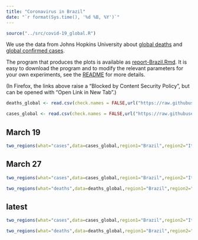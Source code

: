 ```yaml
---
title: "Coronavirus in Brazil"
date: "`r format(Sys.time(), '%d %B, %Y')`"
---
```


```r
source("../src/covid-19_global.R")
```

We use the data from Johns Hopkins University about [global deaths](https://github.com/CSSEGISandData/COVID-19/blob/master/csse_covid_19_data/csse_covid_19_time_series/time_series_covid19_deaths_global.csv)  and [global confirmed cases](https://github.com/CSSEGISandData/COVID-19/blob/master/csse_covid_19_data/csse_covid_19_time_series/time_series_covid19_confirmed_global.csv).

The program that produces the plots is available as [report-Brazil.Rmd](https://github.com/alexhkurz/coronavirus-in-R/blob/master/reports/report-Brazil.Rmd). It is easy to download the program and to modify the relevant parameters for your own experiments, see the [README](https://github.com/alexhkurz/coronavirus-in-R/) for more details.

(In Firefox, the links above raise a "Blocked by Content Security Policy", but can be opened with "Open Link in New Tab".)
    
```r
deaths_global <- read.csv(check.names = FALSE,url("https://raw.githubusercontent.com/CSSEGISandData/COVID-19/master/csse_covid_19_data/csse_covid_19_time_series/time_series_covid19_deaths_global.csv"))

cases_global <- read.csv(check.names = FALSE,url("https://raw.githubusercontent.com/CSSEGISandData/COVID-19/master/csse_covid_19_data/csse_covid_19_time_series/time_series_covid19_confirmed_global.csv"))
```

## March 19

```r
two_regions(what="cases",data=cases_global,region1="Brazil",region2="Italy",last_day="3/19/20",range=18,lag=25) 
```


## March 27

```r
two_regions(what="cases",data=cases_global,region1="Brazil",region2="Italy",last_day="3/27/20",lag=27)
```


```r
two_regions(what="deaths",data=deaths_global,region1="Brazil",region2="Italy",last_day="3/27/20",lag=27)
```

## latest

```r
two_regions(what="cases",data=cases_global,region1="Brazil",region2="Italy",lag=30)
```

```r
two_regions(what="deaths",data=deaths_global,region1="Brazil",region2="Italy",lag=29)
```
